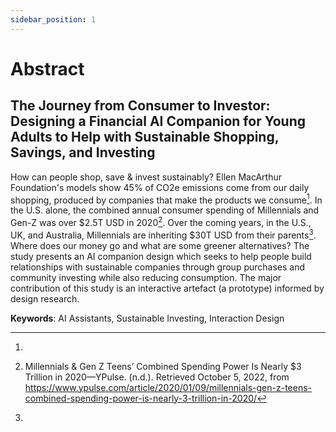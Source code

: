 ```yaml
---
sidebar_position: 1
---
```



# Abstract

## The Journey from Consumer to Investor: Designing a Financial AI Companion for Young Adults to Help with Sustainable Shopping, Savings, and Investing

How can people shop, save & invest sustainably? Ellen MacArthur Foundation's models show 45% of CO2e emissions come from our daily shopping, produced by companies that make the products we consume[^1]. In the U.S. alone, the combined annual consumer spending of Millennials and Gen-Z was over $2.5T USD in 2020[^2]. Over the coming years, in the U.S., UK, and Australia, Millennials are inheriting $30T USD from their parents[^3]. Where does our money go and what are some greener alternatives? The study presents an AI companion design which seeks to help people build relationships with sustainable companies through group purchases and community investing while also reducing consumption. The major contribution of this study is an interactive artefact (a prototype) informed by design research. 

**Keywords**: 
AI Assistants, Sustainable Investing, Interaction Design

[^1]: 

[^2]: Millennials & Gen Z Teens’ Combined Spending Power Is Nearly $3 Trillion in 2020—YPulse. (n.d.). Retrieved October 5, 2022, from https://www.ypulse.com/article/2020/01/09/millennials-gen-z-teens-combined-spending-power-is-nearly-3-trillion-in-2020/

[^3]: